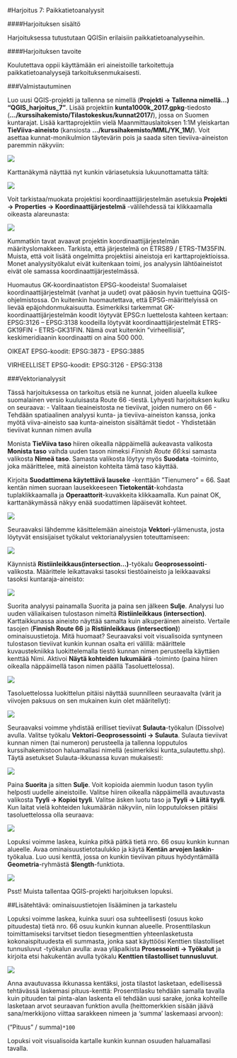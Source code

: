 #Harjoitus 7: Paikkatietoanalyysit

####Harjoituksen sisältö

Harjoituksessa tutustutaan QGISin erilaisiin paikkatietoanalyyseihin.

####Harjoituksen tavoite

Koulutettava oppii käyttämään eri aineistoille tarkoitettuja paikkatietoanalyysejä tarkoituksenmukaisesti.


###Valmistautuminen

Luo uusi QGIS-projekti ja tallenna se nimellä (**Projekti → Tallenna nimellä…) “QGIS_harjoitus_7”**. 
Lisää projektiin **kunta1000k_2017.gpkg**-tiedosto (**.../kurssihakemisto/Tilastokeskus/kunnat2017/**), jossa on Suomen kuntarajat. 
Lisää karttaprojektiin vielä Maanmittauslaitoksen 1:1M yleiskartan **TieViiva-aineisto** (kansiosta **.../kurssihakemisto/MML/YK_1M/**).
Voit asettaa kunnat-monikulmion täytevärin pois ja saada siten tieviiva-aineiston paremmin näkyviin:

![](img/harjoitus_7/image14.gif)

Karttanäkymä näyttää nyt kunkin väriasetuksia lukuunottamatta tältä:

![](img/harjoitus_7/image4.png)

Voit tarkistaa/muokata projektisi koordinaattijärjestelmän asetuksia **Projekti → Properties → Koordinaattijärjestelmä** -välilehdessä tai klikkaamalla oikeasta alareunasta:

![](img/harjoitus_7/image2.png)

Kummatkin tavat avaavat projektin koordinaattijärjestelmän määrityslomakkeen. Tarkista, että järjestelmä on ETRS89 / ETRS-TM35FIN.
Muista, että voit lisätä ongelmitta projektiisi aineistoja eri karttaprojektioissa. Monet analyysityökalut eivät kuitenkaan toimi, jos analyysin lähtöaineistot eivät ole samassa koordinaattijärjestelmässä.

Huomautus GK-koordinaatiston EPSG-koodeista!
Suomalaiset koordinaattijärjestelmät (vanhat ja uudet) ovat pääosin hyvin tuettuina QGIS-ohjelmistossa. On kuitenkin huomautettava, että EPSG-määrittelyissä on lievää epäjohdonmukaisuutta. Esimerkiksi tarkemmat GK-koordinaattijärjestelmän koodit löytyvät EPSG:n luettelosta kahteen kertaan: EPSG:3126 – EPSG:3138 koodeilla löytyvät koordinaattijärjestelmät ETRS-GK19FIN - ETRS-GK31FIN. Nämä ovat kuitenkin ”virheellisiä”, keskimeridiaanin koordinaatti on aina 500 000.

OIKEAT EPSG-koodit: EPSG:3873 - EPSG:3885

VIRHEELLISET EPSG-koodit: EPSG:3126 -  EPSG:3138


###Vektorianalyysit

Tässä harjoituksessa on tarkoitus etsiä ne kunnat, joiden alueella kulkee suomalainen versio kuuluisasta Route 66 -tiestä. Lyhyesti harjoituksen kulku on seuraava:
- Valitaan tieaineistosta ne tieviivat, joiden numero on 66
- Tehdään spatiaalinen analyysi kunta- ja tieviiva-aineiston kanssa, jonka myötä viiva-aineisto saa kunta-aineiston sisältämät tiedot
- Yhdistetään tieviivat kunnan nimen avulla

Monista **TieViiva taso** hiiren oikealla näppäimellä aukeavasta valikosta **Monista taso** vaihda uuden tason nimeksi *Finnish Route 66*:ksi samasta valikosta **Nimeä taso**.
Samasta valikosta löytyy myös **Suodata** -toiminto, joka määrittelee, mitä aineiston kohteita tämä taso käyttää. 

Kirjoita **Suodattimena käytettävä lauseke** -kenttään ”Tienumero” = 66. Saat kentän nimen suoraan lausekkeeseen **Tietokentät**-kohdasta tuplaklikkaamalla ja **Operaattorit**-kuvakkeita klikkaamalla. Kun painat OK, karttanäkymässä näkyy enää suodattimen läpäisevät kohteet.

![](img/harjoitus_7/image6.png)

Seuraavaksi lähdemme käsittelemään aineistoja **Vektori**-ylämenusta, josta löytyvät ensisijaiset  työkalut vektorianalyysien toteuttamiseen:

![](img/harjoitus_7/image10.png)

Käynnistä **Ristiinleikkaus(intersection...)**-työkalu **Geoprosessointi**-valikosta. Määrittele leikattavaksi tasoksi tiestöaineisto ja leikkaavaksi tasoksi kuntaraja-aineisto:

![](img/harjoitus_7/image1.png)

Suorita analyysi painamalla Suorita ja paina sen jälkeen **Sulje**. Analyysi luo uuden väliaikaisen tulostason nimeltä **Ristiinleikkaus (intersection)**.
Karttaikkunassa aineisto näyttää samalta kuin alkuperäinen aineisto. Vertaile tasojen (**Finnish Route 66** ja **Ristiinleikkaus (intersection)**) ominaisuustietoja. Mitä huomaat? 
Seuraavaksi voit visualisoida syntyneen tulostason tieviivat kunkin kunnan osalta eri välillä: määrittele kuvaustekniikka luokittelemalla tiestö kunnan nimen perusteella käyttäen kenttää Nimi. 
Aktivoi **Näytä kohteiden lukumäärä** -toiminto (paina hiiren oikealla näppäimellä tason nimen päällä Tasoluettelossa).

![](img/harjoitus_7/image12.gif)

Tasoluettelossa luokittelun pitäisi näyttää suunnilleen seuraavalta (värit ja viivojen paksuus on sen mukainen kuin olet määritellyt):

![](img/harjoitus_7/image13.png)

Seuraavaksi voimme yhdistää erilliset tieviivat **Sulauta**-työkalun (Dissolve) avulla. Valitse työkalu **Vektori-Geoprosessointi → Sulauta**. Sulauta tieviivat kunnan nimen (tai numeron) perusteella ja tallenna lopputulos kurssihakemistoon haluamallasi nimellä (esimerkiksi kunta_sulautettu.shp). Täytä asetukset Sulauta-ikkunassa kuvan mukaisesti:

![](img/harjoitus_7/image5.png)

Paina **Suorita** ja sitten **Sulje**.
Voit kopioida aiemmin luodun tason tyylin helposti uudelle aineistoille. Valitse hiiren oikealla näppäimellä avautuvasta valikosta **Tyyli → Kopioi tyyli**. Valitse äsken luotu taso ja **Tyyli → Liitä tyyli**. Kun laitat vielä kohteiden lukumäärän näkyviin, niin lopputuloksen pitäisi tasoluettelossa olla seuraava:

![](img/harjoitus_7/image11.png)

Lopuksi voimme laskea, kuinka pitkä pätkä tietä nro. 66 osuu kunkin kunnan alueelle.  Avaa ominaisuustietotaulukko ja käytä **Kentän arvojen laskin**-työkalua. Luo uusi kenttä, jossa on kunkin tieviivan pituus hyödyntämällä **Geometria**-ryhmästä **$length**-funktiota.

![](img/harjoitus_7/image7.png)

Psst! Muista tallentaa QGIS-projekti harjoituksen lopuksi.


##Lisätehtävä: ominaisuustietojen lisääminen ja tarkastelu

Lopuksi voimme laskea, kuinka suuri osa suhteellisesti (osuus koko pituudesta) tietä nro. 66 osuu kunkin kunnan alueelle. Prosenttilaskun toimittamiseksi tarvitset tiedon tiesegmenttien yhteenlasketusta kokonaispituudesta eli summasta, jonka saat käyttöösi Kenttien tilastolliset tunnusluvut -työkalun avulla: avaa yläpalkista **Prosessointi → Työkalut** ja kirjoita etsi hakukentän avulla työkalu **Kenttien tilastolliset tunnusluvut**. 

![](img/harjoitus_7/image3.png)

Anna avautuvassa ikkunassa kentäksi, josta tilastot lasketaan, edellisessä tehtävässä laskemasi pituus-kenttä:
Prosenttilasku tehdään samalla tavalla kuin pituuden tai pinta-alan laskenta eli tehdään uusi sarake, jonka kohteille lasketaan arvot seuraavan funktion avulla (heittomerkkien sisään jäävä sana/merkkijono viittaa sarakkeen nimeen ja ‘summa’ laskemaasi arvoon):

("Pituus" / summa)`*100`

Lopuksi voit visualisoida kartalle kunkin kunnan osuuden haluamallasi tavalla.

